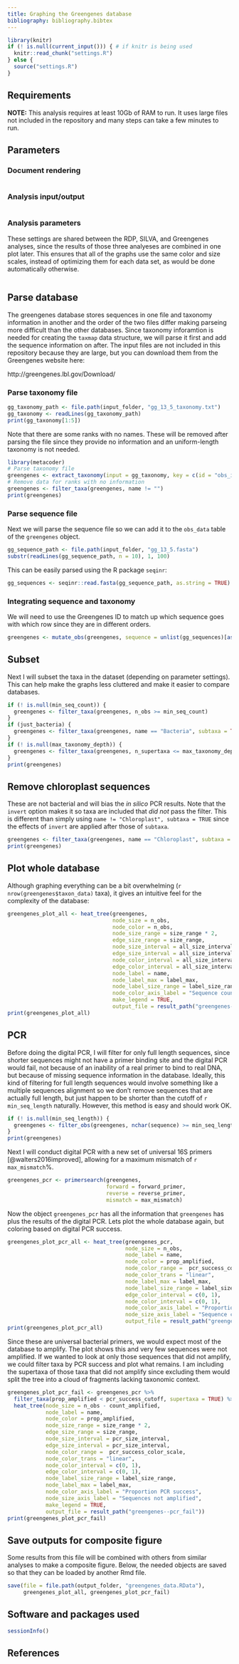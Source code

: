 ```yaml
---
title: Graphing the Greengenes database
bibliography: bibliography.bibtex
---
```


```r
library(knitr)
if (! is.null(current_input())) { # if knitr is being used
  knitr::read_chunk("settings.R")
} else {
  source("settings.R")
}
```

## Requirements 

**NOTE:** This analysis requires at least 10Gb of RAM to run.
It uses large files not included in the repository and many steps can take a few minutes to run. 

## Parameters

### Document rendering

```r
```

### Analysis input/output

```r
```

### Analysis parameters

These settings are shared between the RDP, SILVA, and Greengenes analyses, since the results of those three analyeses are combined in one plot later. 
This ensures that all of the graphs use the same color and size scales, instead of optimizing them for each data set, as would be done automatically otherwise.

```r
```


## Parse database

The greengenes database stores sequences in one file and taxonomy information in another and the order of the two files differ making parseing more difficult than the other databases.
Since taxonomy inforamtion is needed for creating the `taxmap` data structure, we will parse it first and add the sequence information on after.
The input files are not included in this repository because they are large, but you can download them from the Greengenes website here: 

http://greengenes.lbl.gov/Download/

### Parse taxonomy file

```r
gg_taxonomy_path <- file.path(input_folder, "gg_13_5_taxonomy.txt")
gg_taxonomy <- readLines(gg_taxonomy_path)
print(gg_taxonomy[1:5])
```

Note that there are some ranks with no names. 
These will be removed after parsing the file since they provide no information and an uniform-length taxonomy is not needed.

```r
library(metacoder)
# Parse taxonomy file
greengenes <- extract_taxonomy(input = gg_taxonomy, key = c(id = "obs_info", "class"), regex = "^([0-9]+)\t(.*)$", class_sep = "; ", class_regex = "^([a-z]{1})__(.*)$", class_key = c(rank = "taxon_info", "name"))
# Remove data for ranks with no information
greengenes <- filter_taxa(greengenes, name != "")
print(greengenes)
```


### Parse sequence file

Next we will parse the sequence file so we can add it to the `obs_data` table of the `greengenes` object.

```r
gg_sequence_path <- file.path(input_folder, "gg_13_5.fasta")
substr(readLines(gg_sequence_path, n = 10), 1, 100)
```

This can be easily parsed using the R package `seqinr`:

```r
gg_sequences <- seqinr::read.fasta(gg_sequence_path, as.string = TRUE)
```


### Integrating sequence and taxonomy

We will need to use the Greengenes ID to match up which sequence goes with which row since they are in different orders.

```r
greengenes <- mutate_obs(greengenes, sequence = unlist(gg_sequences)[as.character(id)])
```


## Subset

Next I will subset the taxa in the dataset (depending on parameter settings). 
This can help make the graphs less cluttered and make it easier to compare databases. 

```r
if (! is.null(min_seq_count)) {
  greengenes <- filter_taxa(greengenes, n_obs >= min_seq_count)
}
if (just_bacteria) {
  greengenes <- filter_taxa(greengenes, name == "Bacteria", subtaxa = TRUE)
}
if (! is.null(max_taxonomy_depth)) {
  greengenes <- filter_taxa(greengenes, n_supertaxa <= max_taxonomy_depth)
}
print(greengenes)
```


## Remove chloroplast sequences

These are not bacterial and will bias the *in silico* PCR results.
Note that the `invert` option makes it so taxa are included that *did not* pass the filter. 
This is different than simply using `name != "Chloroplast", subtaxa = TRUE` since the effects of `invert` are applied after those of `subtaxa`.

```r
greengenes <- filter_taxa(greengenes, name == "Chloroplast", subtaxa = TRUE, invert = TRUE)
print(greengenes)
```


## Plot whole database

Although graphing everything can be a bit overwhelming (`r nrow(greengenes$taxon_data)` taxa), it gives an intuitive feel for the complexity of the database:

```r
greengenes_plot_all <- heat_tree(greengenes, 
                                 node_size = n_obs,
                                 node_color = n_obs,
                                 node_size_range = size_range * 2,
                                 edge_size_range = size_range,
                                 node_size_interval = all_size_interval,
                                 edge_size_interval = all_size_interval,
                                 node_color_interval = all_size_interval,
                                 edge_color_interval = all_size_interval,
                                 node_label = name,
                                 node_label_max = label_max,
                                 node_label_size_range = label_size_range,
                                 node_color_axis_label = "Sequence count",
                                 make_legend = TRUE,
                                 output_file = result_path("greengenes--all"))
print(greengenes_plot_all)
```


## PCR

Before doing the digital PCR, I will filter for only full length sequences, since shorter sequences might not have a primer binding site and the digital PCR would fail, not because of an inability of a real primer to bind to real DNA, but because of missing sequence information in the database. 
Ideally, this kind of filtering for full length sequences would involve something like a multiple sequences alignment so we don't remove sequences that are actually full length, but just happen to be shorter than the cutoff of `r min_seq_length` naturally.
However, this method is easy and should work OK.

```r
if (! is.null(min_seq_length)) {
  greengenes <- filter_obs(greengenes, nchar(sequence) >= min_seq_length, unobserved = FALSE)
}
print(greengenes)
```

Next I will conduct digital PCR with a new set of universal 16S primers [@walters2016improved], allowing for a maximum mismatch of `r max_mismatch`%.

```r
greengenes_pcr <- primersearch(greengenes,
                               forward = forward_primer,
                               reverse = reverse_primer,
                               mismatch = max_mismatch)
```

Now the object `greengenes_pcr` has all the information that `greengenes` has plus the results of the digital PCR.
Lets plot the whole database again, but coloring based on digital PCR success.

```r
greengenes_plot_pcr_all <- heat_tree(greengenes_pcr,
                                     node_size = n_obs,
                                     node_label = name,
                                     node_color = prop_amplified,
                                     node_color_range =  pcr_success_color_scale,
                                     node_color_trans = "linear",
                                     node_label_max = label_max,
                                     node_label_size_range = label_size_range,
                                     edge_color_interval = c(0, 1),
                                     node_color_interval = c(0, 1),
                                     node_color_axis_label = "Proportion PCR success",
                                     node_size_axis_label = "Sequence count",
                                     output_file = result_path("greengenes--pcr_all"))
print(greengenes_plot_pcr_all)
```

Since these are universal bacterial primers, we would expect most of the database to amplify.
The plot shows this and very few sequences were not amplified.
If we wanted to look at only those sequences that did not amplify, we could filter taxa by PCR success and plot what remains. 
I am including the supertaxa of those taxa that did not amplify since excluding them would split the tree into a cloud of fragments lacking taxonomic context.

```r
greengenes_plot_pcr_fail <- greengenes_pcr %>%
  filter_taxa(prop_amplified < pcr_success_cutoff, supertaxa = TRUE) %>%
  heat_tree(node_size = n_obs - count_amplified,
            node_label = name,
            node_color = prop_amplified,
            node_size_range = size_range * 2,
            edge_size_range = size_range,
            node_size_interval = pcr_size_interval,
            edge_size_interval = pcr_size_interval,
            node_color_range =  pcr_success_color_scale,
            node_color_trans = "linear",
            node_color_interval = c(0, 1),
            edge_color_interval = c(0, 1),
            node_label_size_range = label_size_range,
            node_label_max = label_max,
            node_color_axis_label = "Proportion PCR success",
            node_size_axis_label = "Sequences not amplified",
            make_legend = TRUE,
            output_file = result_path("greengenes--pcr_fail"))
print(greengenes_plot_pcr_fail)
```

## Save outputs for composite figure

Some results from this file will be combined with others from similar analyses to make a composite figure.
Below, the needed objects are saved so that they can be loaded by another Rmd file.

```r
save(file = file.path(output_folder, "greengenes_data.RData"),
     greengenes_plot_all, greengenes_plot_pcr_fail)
```

## Software and packages used

```r
sessionInfo()
```


## References